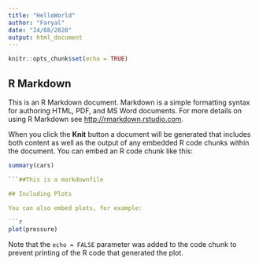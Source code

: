 ---
title: "HelloWorld"
author: "Faryal"
date: "24/08/2020"
output: html_document
---

```{r setup, include=FALSE}
knitr::opts_chunk$set(echo = TRUE)
```  

## R Markdown

This is an R Markdown document. Markdown is a simple formatting syntax for authoring HTML, PDF, and MS Word documents. For more details on using R Markdown see <http://rmarkdown.rstudio.com>.

When you click the **Knit** button a document will be generated that includes both content as well as the output of any embedded R code chunks within the document. You can embed an R code chunk like this:
  
```{r cars}
summary(cars)
```


```{r cars}
```##This is a markdownfile

## Including Plots

You can also embed plots, for example:

```{r pressure, echo=FALSE}
plot(pressure)
```

Note that the `echo = FALSE` parameter was added to the code chunk to prevent printing of the R code that generated the plot.
